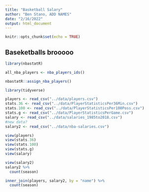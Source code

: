 ```yaml
---
title: "Basketball Salary"
author: "Ben Stano, ADD NAMES"
date: "2/16/2022"
output: html_document
---
```


```r
knitr::opts_chunk$set(echo = TRUE)
```

## Baseketballs brooooo


```r
library(nbastatR)
```
```r
all_nba_players <- nba_players_ids()

nbastatR::assign_nba_players()
```


```r
library(tidyverse)
```

```r
players <- read_csv("../data/players.csv")
stats.36 <- read_csv("../data/PlayerStatisticsPer36Min.csv")
stats.100 <- read_csv("../data/PlayerStatisticsPer100Poss.csv")
stats.g <- read_csv("../data/PlayerStatisticsPerGame.csv")
salary <- read_csv("../data/salaries_1985to2018.csv")
#new data?
salary2 <- read_csv("../data/nba-salaries.csv")
```

```r
view(players)
view(stats.36)
view(stats.100)
view(stats.g)
view(salary)
```

```r
view(salary2)
salary2 %>%
  count(season)
```

```r
inner_join(players, salary2, by = "name") %>%
  count(season)
```

